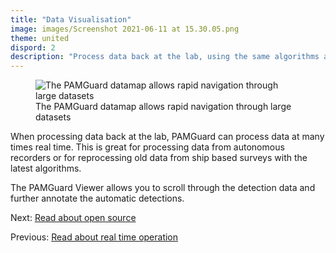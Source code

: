 ```yaml
---
title: "Data Visualisation"
image: images/Screenshot 2021-06-11 at 15.30.05.png
theme: united
dispord: 2
description: "Process data back at the lab, using the same algorithms and displays that can be used for real time monitoring"
---
```


![The PAMGuard datamap allows rapid navigation through large datasets](./images/datamap_screenshot.png)

When processing data back at the lab, PAMGuard can process data at many times real time. This is great for processing data from autonomous recorders or for reprocessing old data from ship based surveys with the latest algorithms.

The PAMGuard Viewer allows you to scroll through the detection data and further annotate the automatic detections.

Next: [Read about open source](opensource.qmd)

Previous: [Read about real time operation](realtime.qmd)
